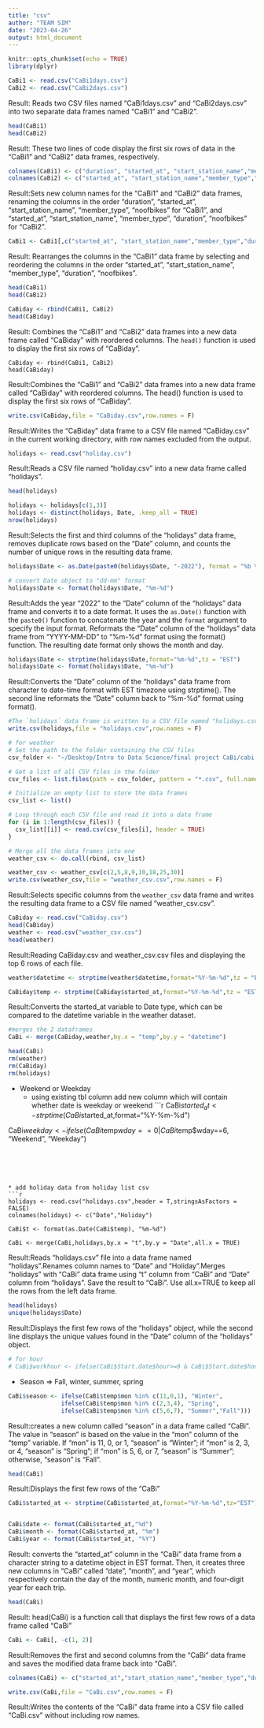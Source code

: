 ```yaml
---
title: "csv"
author: "TEAM SIM"
date: "2023-04-26"
output: html_document
---
```


```r
knitr::opts_chunk$set(echo = TRUE)
library(dplyr)
```


```r
CaBi1 <- read.csv("CaBi1days.csv")
CaBi2 <- read.csv("CaBi2days.csv")
```
Result: Reads two CSV files named "CaBi1days.csv" and "CaBi2days.csv" into two separate data frames named "CaBi1" and "CaBi2".


```r
head(CaBi1)
head(CaBi2)
```
Result: These two lines of code display the first six rows of data in the "CaBi1" and "CaBi2" data frames, respectively.



```r

colnames(CaBi1) <- c("duration", "started_at", "start_station_name","member_type","noofbikes")
colnames(CaBi2) <- c("started_at", "start_station_name","member_type","duration","noofbikes")

```
Result:Sets new column names for the "CaBi1" and "CaBi2" data frames, renaming the columns in the order "duration", "started_at", "start_station_name", "member_type", "noofbikes" for "CaBi1", and "started_at", "start_station_name", "member_type", "duration", "noofbikes" for "CaBi2".


```r
CaBi1 <- CaBi1[,c("started_at", "start_station_name","member_type","duration","noofbikes")]
```
Result: Rearranges the columns in the "CaBi1" data frame by selecting and reordering the columns in the order "started_at", "start_station_name", "member_type", "duration", "noofbikes".


```r
head(CaBi1)
head(CaBi2)
```

```r
CaBiday <- rbind(CaBi1, CaBi2)
head(CaBiday)
```
Result: Combines the "CaBi1" and "CaBi2" data frames into a new data frame called "CaBiday" with reordered columns. The `head()` function is used to display the first six rows of "CaBiday". 

```
CaBiday <- rbind(CaBi1, CaBi2)
head(CaBiday)
```
Result:Combines the "CaBi1" and "CaBi2" data frames into a new data frame called "CaBiday" with reordered columns. The head() function is used to display the first six rows of "CaBiday".



```r
write.csv(CaBiday,file = "CaBiday.csv",row.names = F)
```
Result:Writes the "CaBiday" data frame to a CSV file named "CaBiday.csv" in the current working directory, with row names excluded from the output.




```r
holidays <- read.csv("holiday.csv")
```
Result:Reads a CSV file named "holiday.csv" into a new data frame called "holidays".


```r
head(holidays)
```
```r
holidays <- holidays[c(1,3)]
holidays <- distinct(holidays, Date, .keep_all = TRUE)
nrow(holidays)
```
Result:Selects the first and third columns of the "holidays" data frame, removes duplicate rows based on the "Date" column, and counts the number of unique rows in the resulting data frame. 

```r
holidays$Date <- as.Date(paste0(holidays$Date, "-2022"), format = "%b %d-%Y")

# convert Date object to "dd-mm" format
holidays$Date <- format(holidays$Date, "%m-%d")
```
Result:Adds the year "2022" to the "Date" column of the "holidays" data frame and converts it to a date format. It uses the `as.Date()` function with the `paste0()` function to concatenate the year and the `format` argument to specify the input format.
Reformats the "Date" column of the "holidays" data frame from "YYYY-MM-DD" to "%m-%d" format using the format() function. The resulting date format only shows the month and day.



```r
holidays$Date <- strptime(holidays$Date,format="%m-%d",tz = "EST")
holidays$Date <- format(holidays$Date, "%m-%d")
```
Result:Converts the "Date" column of the "holidays" data frame from character to date-time format with EST timezone using strptime(). The second line reformats the "Date" column back to "%m-%d" format using format().



```r
#The `holidays` data frame is written to a CSV file named "holidays.csv" in the current working directory with row names excluded.
write.csv(holidays,file = "holidays.csv",row.names = F)
```

```r

# for weather 
# Set the path to the folder containing the CSV files
csv_folder <- "~/Desktop/Intro to Data Science/final project CaBi/cabi all csv/csv/weather "

# Get a list of all CSV files in the folder
csv_files <- list.files(path = csv_folder, pattern = "*.csv", full.names = TRUE)

# Initialize an empty list to store the data frames
csv_list <- list()

# Loop through each CSV file and read it into a data frame
for (i in 1:length(csv_files)) {
  csv_list[[i]] <- read.csv(csv_files[i], header = TRUE)
}

# Merge all the data frames into one
weather_csv <- do.call(rbind, csv_list)

```

```r
weather_csv <- weather_csv[c(2,5,8,9,10,18,25,30)]
write.csv(weather_csv,file = "weather_csv.csv",row.names = F)
```
Result:Selects specific columns from the `weather_csv` data frame and writes the resulting data frame to a CSV file named "weather_csv.csv".


```r
CaBiday <- read.csv("CaBiday.csv")
head(CaBiday)
weather <- read.csv("weather_csv.csv")
head(weather)
```
Result:Reading CaBiday.csv and weather_csv.csv files and displaying the top 6 rows of each file.


  
```r

weather$datetime <- strptime(weather$datetime,format="%Y-%m-%d",tz = "EST")

CaBiday$temp <- strptime(CaBiday$started_at,format="%Y-%m-%d",tz = "EST")
```
Result:Converts the started_at variable to Date type, which can be compared to the datetime variable in the weather dataset.




```r
#merges the 2 dataframes
CaBi <- merge(CaBiday,weather,by.x = "temp",by.y = "datetime")
```

```r
head(CaBi)
rm(weather)
rm(CaBiday)
rm(holidays)
```




* Weekend or Weekday
  * using existing tbl column add new column which will contain whether date is weekday or weekend
```r
CaBi$started_at <- strptime(CaBi$started_at,format="%Y-%m-%d")


CaBi$weekday <- ifelse(CaBi$temp$wday==0 | CaBi$temp$wday==6, "Weekend",  "Weekday")
```





* add holiday data from holiday list csv
```r
holidays <- read.csv("holidays.csv",header = T,stringsAsFactors = FALSE)
colnames(holidays) <- c("Date","Holiday")

CaBi$t <- format(as.Date(CaBi$temp), "%m-%d")

CaBi <- merge(CaBi,holidays,by.x = "t",by.y = "Date",all.x = TRUE)
```
Result:Reads "holidays.csv" file into a data frame named "holidays".Renames column names to "Date" and "Holiday".Merges "holidays" with "CaBi" data frame using "t" column from "CaBi" and "Date" column from "holidays". Save the result to "CaBi". Use all.x=TRUE to keep all the rows from the left data frame.

```r
head(holidays)
unique(holidays$Date)
```
Result:Displays the first few rows of the "holidays" object, while the second line displays the unique values found in the "Date" column of the "holidays" object.


```r
# for hour
# CaBi$workhour <- ifelse(CaBi$Start.date$hour>=9 & CaBi$Start.date$hour<=17,"Working Hour","Non-Working Hour")
```


* Season => Fall, winter, summer, spring 
```r
CaBi$season <- ifelse(CaBi$temp$mon %in% c(11,0,1), "Winter",
               ifelse(CaBi$temp$mon %in% c(2,3,4), "Spring",
               ifelse(CaBi$temp$mon %in% c(5,6,7), "Summer","Fall")))

```
Result:creates a new column called "season" in a data frame called "CaBi". The value in "season" is based on the value in the "mon" column of the "temp" variable. If "mon" is 11, 0, or 1, "season" is "Winter"; if "mon" is 2, 3, or 4, "season" is "Spring"; if "mon" is 5, 6, or 7, "season" is "Summer"; otherwise, "season" is "Fall".

```r
head(CaBi)
```
Result:Displays the first few rows of the "CaBi" 


```r
CaBi$started_at <- strptime(CaBi$started_at,format="%Y-%m-%d",tz="EST")


CaBi$date <- format(CaBi$started_at,"%d")
CaBi$month <- format(CaBi$started_at, "%m")
CaBi$year <- format(CaBi$started_at, "%Y")
```
Result: converts the "started_at" column in the "CaBi" data frame from a character string to a datetime object in EST format. Then, it creates three new columns in "CaBi" called "date", "month", and "year", which respectively contain the day of the month, numeric month, and four-digit year for each trip.


```r
head(CaBi)
```
Result: head(CaBi) is a function call that displays the first few rows of a data frame called "CaBi"

```r
CaBi <- CaBi[, -c(1, 2)]

```
Result:Removes the first and second columns from the "CaBi" data frame and saves the modified data frame back into "CaBi".

```r
colnames(CaBi) <- c("started_at","start_station_name","member_type","duration","noofbikes","temperature","feelsliketemp","dew","humidity","windspeed","uvindex","weather","weekday","holiday","season","date","month","year")

```




```r
write.csv(CaBi,file = "CaBi.csv",row.names = F)

```
Result:Writes the contents of the "CaBi" data frame into a CSV file called "CaBi.csv" without including row names.



